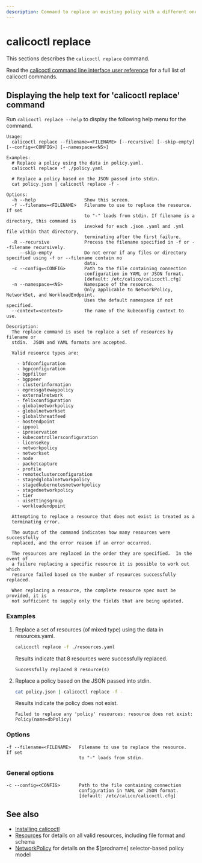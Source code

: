 ```yaml
---
description: Command to replace an existing policy with a different one.
---
```


# calicoctl replace

This sections describes the `calicoctl replace` command.

Read the [calicoctl command line interface user reference](overview.mdx)
for a full list of calicoctl commands.

## Displaying the help text for 'calicoctl replace' command

Run `calicoctl replace --help` to display the following help menu for the
command.

```
Usage:
  calicoctl replace --filename=<FILENAME> [--recursive] [--skip-empty] [--config=<CONFIG>] [--namespace=<NS>]

Examples:
  # Replace a policy using the data in policy.yaml.
  calicoctl replace -f ./policy.yaml

  # Replace a policy based on the JSON passed into stdin.
  cat policy.json | calicoctl replace -f -

Options:
  -h --help                  Show this screen.
  -f --filename=<FILENAME>   Filename to use to replace the resource.  If set
                             to "-" loads from stdin. If filename is a directory, this command is
                             invoked for each .json .yaml and .yml file within that directory,
                             terminating after the first failure.
  -R --recursive             Process the filename specified in -f or --filename recursively.
     --skip-empty            Do not error if any files or directory specified using -f or --filename contain no
                             data.
  -c --config=<CONFIG>       Path to the file containing connection
                             configuration in YAML or JSON format.
                             [default: /etc/calico/calicoctl.cfg]
  -n --namespace=<NS>        Namespace of the resource.
                             Only applicable to NetworkPolicy, NetworkSet, and WorkloadEndpoint.
                             Uses the default namespace if not specified.
  --context=<context>        The name of the kubeconfig context to use.

Description:
  The replace command is used to replace a set of resources by filename or
  stdin.  JSON and YAML formats are accepted.

  Valid resource types are:

    - bfdconfiguration
    - bgpconfiguration
    - bgpfilter
    - bgppeer
    - clusterinformation
    - egressgatewaypolicy
    - externalnetwork
    - felixconfiguration
    - globalnetworkpolicy
    - globalnetworkset
    - globalthreatfeed
    - hostendpoint
    - ippool
    - ipreservation
    - kubecontrollersconfiguration
    - licensekey
    - networkpolicy
    - networkset
    - node
    - packetcapture
    - profile
    - remoteclusterconfiguration
    - stagedglobalnetworkpolicy
    - stagedkubernetesnetworkpolicy
    - stagednetworkpolicy
    - tier
    - uisettingsgroup
    - workloadendpoint

  Attempting to replace a resource that does not exist is treated as a
  terminating error.

  The output of the command indicates how many resources were successfully
  replaced, and the error reason if an error occurred.

  The resources are replaced in the order they are specified.  In the event of
  a failure replacing a specific resource it is possible to work out which
  resource failed based on the number of resources successfully replaced.

  When replacing a resource, the complete resource spec must be provided, it is
  not sufficient to supply only the fields that are being updated.
```

### Examples

1. Replace a set of resources (of mixed type) using the data in resources.yaml.

   ```bash
   calicoctl replace -f ./resources.yaml
   ```

   Results indicate that 8 resources were successfully replaced.

   ```
   Successfully replaced 8 resource(s)
   ```

1. Replace a policy based on the JSON passed into stdin.

   ```bash
   cat policy.json | calicoctl replace -f -
   ```

   Results indicate the policy does not exist.

   ```
   Failed to replace any 'policy' resources: resource does not exist: Policy(name=dbPolicy)
   ```

### Options

```
-f --filename=<FILENAME>   Filename to use to replace the resource.  If set
                           to "-" loads from stdin.
```

### General options

```
-c --config=<CONFIG>       Path to the file containing connection
                           configuration in YAML or JSON format.
                           [default: /etc/calico/calicoctl.cfg]
```

## See also

- [Installing calicoctl](../../../operations/clis/calicoctl/install.mdx)
- [Resources](../../resources/overview.mdx) for details on all valid resources, including file format
  and schema
- [NetworkPolicy](../../resources/networkpolicy.mdx) for details on the $[prodname] selector-based policy model

